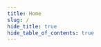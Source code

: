 ```yaml
---
title: Home
slug: /
hide_title: true
hide_table_of_contents: true
---
```



<div style={{display: 'flex', alignItems:'flex-start', flexDirection:'column', justifyContent:'flex-start',
  maxWidth:851
}}>
<Hero />

<div className="row" style={{ marginBottom: 64 }}>
  <div className="col col--4" style={{ padding: 8 }}>
    <GettingStartedCard
      name="Getting Started"
      description="Begin selling your Software on Whop"
      link="/sell-access/getting-started"
      image="/assets/flag.svg"
    />
  </div>
  <div className="col col--4" style={{ padding: 8 }}>
    <GettingStartedCard
      name="API Reference"
      description="Raw API references for our SDKs"
      target="_blank"
      link="https://dev.whop.com/v2.0/reference/home"
      image="/assets/sdk-reference.svg"
    />
  </div>
  <div className="col col--4" style={{ padding: 8 }}>
    <GettingStartedCard
      name="Support"
      description="Get in touch with our team"
      link="https://discord.gg/whop-discord"
      image="/assets/support.svg"
    />
  </div>
</div>

</div>
